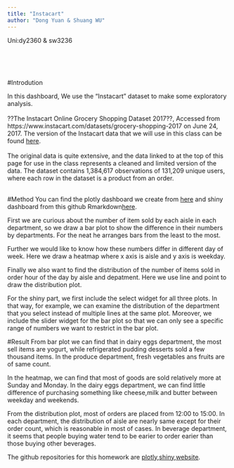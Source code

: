 ```yaml
---
title: "Instacart"
author: "Dong Yuan & Shuang WU"
---
```

Uni:dy2360 & sw3236

\
\
\




#Introdution

In this dashboard, We use the "Instacart" dataset to make some exploratory analysis.\
\
??The Instacart Online Grocery Shopping Dataset 2017??, Accessed from https://www.instacart.com/datasets/grocery-shopping-2017 on June 24, 2017. The version of the Instacart data that we will use in this class can be found [here](./data/instacart_train_data.csv.zip).\
\
The original data is quite extensive, and the data linked to at the top of this page for use in the class represents a cleaned and limited version of the data. The dataset contains 1,384,617 observations of 131,209 unique users, where each row in the dataset is a product from an order.
\
\




#Method
You can find the plotly dashboard we create from [here](Instacart_plotly.html) and shiny dashboard from this github Rmarkdown[here](https://github.com/sw3236/instacart_shiny).

First we are curious about the number of item sold by each aisle in each department, so we draw a bar plot to show the difference in their numbers by departments. For the neat he arranges bars from the least to the most.

Further we would like to know how these numbers differ in different day of week. Here we draw a heatmap where x axis is aisle and y axis is weekday. 

Finally we also want to find the distribution of the number of items sold in order hour of the day by aisle and depatment. Here we use line and point to draw the distribution plot. 

For the shiny part, we first include the select widget for all three plots. In that way, for example, we can examine the distribution of the department that you select instead of multiple lines at the same plot. Moreover, we include the slider widget for the bar plot so that we can only see a specific range of numbers we want to restrict in the bar plot.

#Result
From bar plot we can find that in dairy eggs department, the most sell items are yogurt, while refrigerated pudding desserts sold a few thousand items. In the produce department, fresh vegetables ans fruits are of same count.

In the heatmap, we can find that most of goods are sold relatively more at Sunday and Monday. In the dairy eggs department, we can find little difference of purchasing something like cheese,milk and butter between weekday and weekends. 

From the distribution plot, most of orders are placed from 12:00 to 15:00. In each department, the distribution of aisle are nearly same except for their order count, which is reasonable in most of cases. In beverage department, it seems that people buying water tend to be earier to order earier than those buying other beverages.

The github repositories for this homework are [plotly](https://github.com/y7143/Instacart_plotly),[shiny](https://github.com/sw3236/instacart_shiny),[website](https://github.com/y7143/website_hw6).
